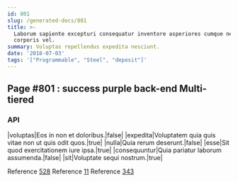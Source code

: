 ```yaml
---
id: 801
slug: /generated-docs/801
title: >-
  Laborum sapiente excepturi consequatur inventore asperiores cumque nesciunt
  corporis vel.
summary: Voluptas repellendus expedita nesciunt.
date: '2018-07-03'
tags: '["Programmable", "Steel", "deposit"]'
---
```

<Partial />

## Page #801 : success purple back-end Multi-tiered
### API

|voluptas|Eos in non et doloribus.|false|
|expedita|Voluptatem quia quis vitae non ut quis odit quos.|true|
|nulla|Quia rerum deserunt.|false|
|esse|Sit quod exercitationem iure ipsa.|true|
|consequuntur|Quia pariatur laborum assumenda.|false|
|sit|Voluptate sequi nostrum.|true|

Reference [528](/generated-docs/528)
Reference [11](/generated-docs/11)
Reference [343](/generated-docs/343)



